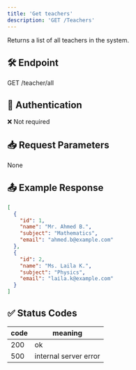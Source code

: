```yaml
---
title: 'Get teachers'
description: 'GET /Teachers'
---
```


Returns a list of all teachers in the system.

## 🛠️ Endpoint

GET /teacher/all

## 🔐 Authentication

❌ Not required

## 📥 Request Parameters

None

## 📤 Example Response

```json
[
  {
    "id": 1,
    "name": "Mr. Ahmed B.",
    "subject": "Mathematics",
    "email": "ahmed.b@example.com"
  },
  {
    "id": 2,
    "name": "Ms. Laila K.",
    "subject": "Physics",
    "email": "laila.k@example.com"
  }
]

```
## ✅ Status Codes

| code | meaning               |
| ---- | --------------------- |
| 200  | ok                    |
| 500  | internal server error |